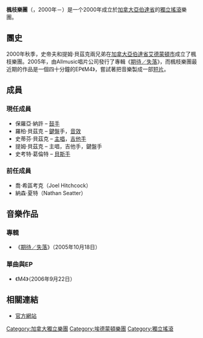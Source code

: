 {{藝人
| 姓名 = 楓枝樂團
| 類型 = 樂團
| 圖片 = 
| 圖片簡介 = Faunts
| 圖片尺寸 = 
| 外文名 = 
| 外文 = 
| 英文名 = ''[[w:Faunts|Faunts]]''
| 國籍 = {{CAN}}
| 音樂類型 = [[夢幻流行|夢幻流行]]，[[獨立搖滾|獨立搖滾]]
| 職業 = 搖滾樂團
| 樂器 = 
| 活躍年代 = 2000年至今
| 出道日期 = 
| 唱片公司 = 
| 經紀公司 = 
| 相關團體 = 
| 網站 = http://www.faunts.com www.faunts.com
| 現任成員 = 保羅亞·納許<BR>羅柏·貝茲克<BR>史蒂芬·貝茲克<BR>提姆·貝茲克<BR>史考特·葛倫特
| 過往成員 = 
}}

'''楓枝樂團'''（''{{lang|en|Faunts}}''，2000年－）是一个2000年成立於[[加拿大|加拿大]][[亞伯達省|亞伯達省]]的[[獨立搖滾|獨立搖滾]]樂團。

== 團史 ==
2000年秋季，史帝夫和提姆·貝茲克兩兄弟在[[加拿大|加拿大]][[亞伯達省|亞伯達省]][[艾德蒙頓|艾德蒙頓市]]成立了楓枝樂團。2005年，由Allmusic唱片公司發行了專輯《[[期待／失落|期待／失落]]》，而楓枝樂團最近期的作品是一個四十分鐘的EP《M4》，嘗試著把音樂製成一部[[短片|短片]]。

== 成員 ==
=== 現任成員 ===
*保羅亞·納許 – [[鼓手|鼓手]]
*羅柏·貝茲克 – [[鍵盤|鍵盤]]手，[[音效|音效]]
*史蒂芬·貝茲克 – [[主唱|主唱]]，[[吉他手|吉他手]]
*提姆·貝茲克 – 主唱，吉他手，鍵盤手
*史考特·葛倫特 – [[貝斯手|貝斯手]]
=== 前任成員 ===
*喬·希區考克（Joel Hitchcock）
*納森·夏特（Nathan Seatter）

== 音樂作品 ==
=== 專輯 ===
*《[[期待／失落|期待／失落]]》（2005年10月18日）
=== 單曲與EP ===
*《M4》（2006年9月22日）

== 相關連結 ==
*[https://web.archive.org/web/20160109013329/http://www.faunts.com/ 官方網站]

{{Authority control}}
{{Rock-band-stub}}

[[Category:加拿大獨立樂團|Category:加拿大獨立樂團]]
[[Category:埃德蒙頓樂團|Category:埃德蒙頓樂團]]
[[Category:獨立搖滾|Category:獨立搖滾]]